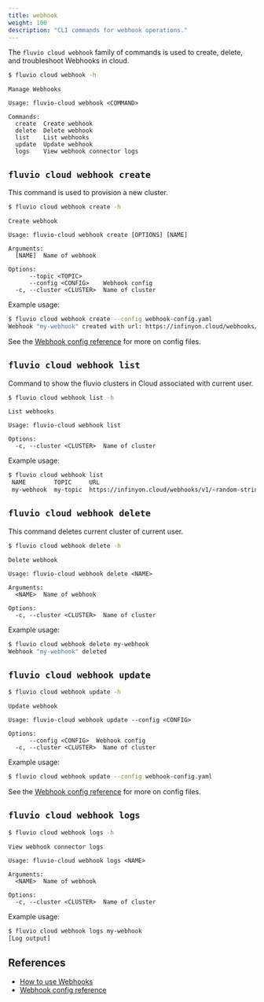 ```yaml
---
title: webhook
weight: 100
description: "CLI commands for webhook operations."
---
```


The `fluvio cloud webhook` family of commands is used to create, delete, and troubleshoot Webhooks in cloud.

```bash
$ fluvio cloud webhook -h
```

```
Manage Webhooks

Usage: fluvio-cloud webhook <COMMAND>

Commands:
  create  Create webhook
  delete  Delete webhook
  list    List webhooks
  update  Update webhook
  logs    View webhook connector logs
```

## `fluvio cloud webhook create`

This command is used to provision a new cluster.

```bash
$ fluvio cloud webhook create -h
```

```
Create webhook

Usage: fluvio-cloud webhook create [OPTIONS] [NAME]

Arguments:
  [NAME]  Name of webhook

Options:
      --topic <TOPIC>
      --config <CONFIG>    Webhook config
  -c, --cluster <CLUSTER>  Name of cluster
```

Example usage:

```bash
$ fluvio cloud webhook create --config webhook-config.yaml
Webhook "my-webhook" created with url: https://infinyon.cloud/webhooks/v1/<random-string>
```
See the [Webhook config reference] for more on config files.

## `fluvio cloud webhook list`

Command to show the fluvio clusters in Cloud associated with current user.

```bash
$ fluvio cloud webhook list -h
```

```
List webhooks

Usage: fluvio-cloud webhook list

Options:
  -c, --cluster <CLUSTER>  Name of cluster
```

Example usage:

```bash
$ fluvio cloud webhook list
 NAME        TOPIC     URL
 my-webhook  my-topic  https://infinyon.cloud/webhooks/v1/<random-string>
```

## `fluvio cloud webhook delete`

This command deletes current cluster of current user.

```bash
$ fluvio cloud webhook delete -h
```

```
Delete webhook

Usage: fluvio-cloud webhook delete <NAME>

Arguments:
  <NAME>  Name of webhook

Options:
  -c, --cluster <CLUSTER>  Name of cluster
```

Example usage:

```bash
$ fluvio cloud webhook delete my-webhook
Webhook "my-webhook" deleted
```

## `fluvio cloud webhook update`

```bash
$ fluvio cloud webhook update -h
```

```
Update webhook

Usage: fluvio-cloud webhook update --config <CONFIG>

Options:
      --config <CONFIG>  Webhook config
  -c, --cluster <CLUSTER>  Name of cluster
```

Example usage:

```bash
$ fluvio cloud webhook update --config webhook-config.yaml
```

See the [Webhook config reference] for more on config files.

## `fluvio cloud webhook logs`

```bash
$ fluvio cloud webhook logs -h
```

```
View webhook connector logs

Usage: fluvio-cloud webhook logs <NAME>

Arguments:
  <NAME>  Name of webhook

Options:
  -c, --cluster <CLUSTER>  Name of cluster

```

Example usage:

```bash
$ fluvio cloud webhook logs my-webhook
[Log output]
```

## References

* [How to use Webhooks]
* [Webhook config reference]

[How to use Webhooks]: cloud/how-to/use-webhooks.mdx
[Webhook config reference]: cloud/concepts/webhook-config.mdx